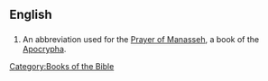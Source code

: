 ==English==
==={{abbreviation}}===
{{infl|en|abbreviation}}
# {{biblical}} An abbreviation used for the [[Prayer of Manasseh]], a book of the [[Apocrypha]].

[[Category:Books of the Bible]]